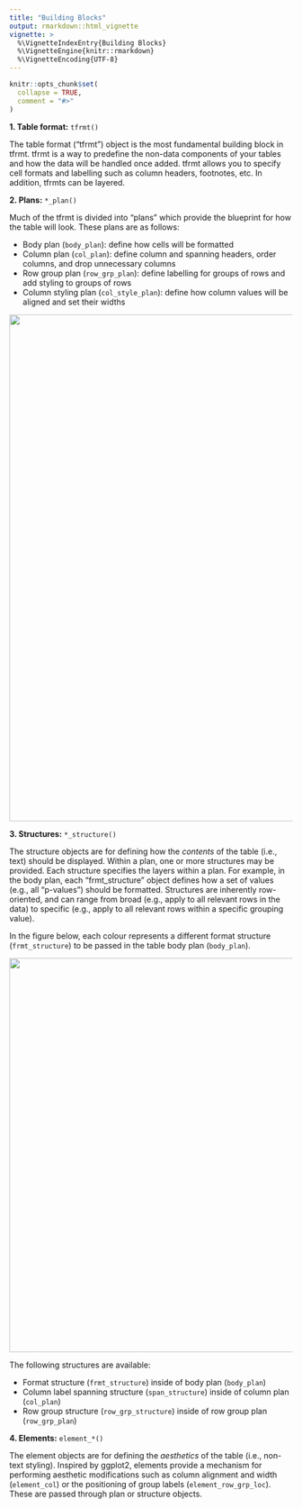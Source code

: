 ```yaml
---
title: "Building Blocks"
output: rmarkdown::html_vignette
vignette: >
  %\VignetteIndexEntry{Building Blocks}
  %\VignetteEngine{knitr::rmarkdown}
  %\VignetteEncoding{UTF-8}
---
```


```r
knitr::opts_chunk$set(
  collapse = TRUE,
  comment = "#>"
)
```

**1. Table format:** `tfrmt()`

The table format ("tfrmt") object is the most fundamental building block in tfrmt. tfrmt is a way to predefine the non-data components of your tables and how the data will be handled once added. tfrmt allows you to specify cell formats and labelling such as column headers, footnotes, etc. In addition, tfrmts can be layered. 

**2. Plans:** `*_plan()`

Much of the tfrmt is divided into "plans" which provide the blueprint for how the table will look. These plans are as follows:

- Body plan (`body_plan`): define how cells will be formatted
- Column plan (`col_plan`): define column and spanning headers, order columns, and drop unnecessary columns
- Row group plan (`row_grp_plan`): define labelling for groups of rows and add styling to groups of rows
- Column styling plan (`col_style_plan`): define how column values will be aligned and set their widths
 
<p align="center"><img src="../man/figures/table_plans.png" width="900px"></p>

**3. Structures:** `*_structure()`

The structure objects are for defining how the *contents* of the table (i.e., text) should be displayed. Within a plan, one or more structures may be provided. Each structure specifies the layers within a plan. For example, in the body plan, each "frmt_structure" object defines how a set of values (e.g., all "p-values") should be formatted. Structures are inherently row-oriented, and can range from broad (e.g., apply to all relevant rows in the data) to specific (e.g., apply to all relevant rows within a specific grouping value).

In the figure below, each colour represents a different format structure (`frmt_structure`) to be passed in the table body plan (`body_plan`).

<p align="center"><img src="../man/figures/structure_objects.png" width="700px"></p>

The following structures are available:

- Format structure (`frmt_structure`) inside of body plan (`body_plan`)
- Column label spanning structure (`span_structure`) inside of column plan (`col_plan`)
- Row group structure (`row_grp_structure`) inside of row group plan (`row_grp_plan`)


**4. Elements:** `element_*()`

The element objects are for defining the *aesthetics* of the table (i.e., non-text styling). Inspired by ggplot2, elements provide a mechanism for performing aesthetic modifications such as column alignment and width (`element_col`) or the positioning of group labels (`element_row_grp_loc`). These are passed through plan or structure objects. 

